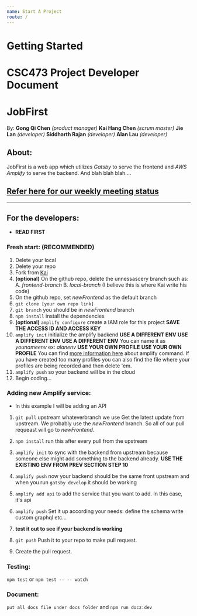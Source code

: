 ```yaml
---
name: Start A Project
route: /
---
```


# Getting Started

# CSC473 Project Developer Document
# JobFirst

By: 
__Gong Qi Chen__ _(product manager)_
__Kai Hang Chen__ _(scrum master)_
__Jie Lan__ _(developer)_
__Siddharth Rajan__ _(developer)_
__Alan Lau__ _(developer)_

## About:
JobFirst is a web app which utilizes _Gatsby_ to serve the frontend and _AWS Amplify_ to serve the backend. And blah blah blah....
## [Refer here for our weekly meeting status](https://github.com/Kaihchen1230/csc47300Project/wiki/Weekly-Status-Meeting-PPT)

___
## For the developers:
- __READ FIRST__
### Fresh start: (RECOMMENDED)
1. Delete your local
2. Delete your repo
3. Fork from [Kai](https://github.com/Kaihchen1230/csc47300Project.git)
4. __(optional)__ On the github repo, delete the unnessascery branch such as:
    A. _frontend-branch_
    B. _local-branch_ (I believe this is where Kai write his code)
5. On the github repo, set _newFrontend_ as the default branch
6. ```git clone [your own repo link]```
7. ```git branch``` you should be in _newFrontend_ branch
8. ```npm install``` install the dependencies
9. __(optional)__ ```amplify configure``` create a IAM role for this project __SAVE THE ACCESS ID AND ACCESS KEY__
10. ```amplify init``` initialize the amplify backend
__USE A DIFFERENT ENV__
__USE A DIFFERENT ENV__
__USE A DIFFERENT ENV__
 You can name it as _younameenv_ ex: _alanenv_
__USE YOUR OWN PROFILE__
__USE YOUR OWN PROFILE__
You can find [more information here](https://aws-amplify.github.io/docs/cli/init?sdk=js) about amplify command. If you have created too many profiles you can also find the file where your profiles are being recorded and then delete 'em.
11. ```amplify push``` so your backend will be in the cloud
12. Begin coding...

### Adding new Amplify service:
- In this example I will be adding an API
1. ```git pull``` upstream whateverbranch we use Get the latest update from upstream. We probably use the _newFrontend_ branch. So all of our pull requeast will go to _newFrontend_.
2. ```npm install``` run this after every pull from the upstream
3. ```amplify init``` to sync with the backend from upstream because someone else might add something to the backend already.
__USE THE EXISTING ENV FROM PREV SECTION STEP 10__

4. ```amplify push``` now your backend should be the same front upstream and when you run ```gatsby develop``` it should be working
5. ```amplify add api``` to add the service that you want to add. In this case, it's api
6. ```amplify push``` Set it up according your needs:
     define the schema
     write custom graphql
     etc...
7. __test it out to see if your backend is working__
8. ```git push``` Push it to your repo to make pull request.
9. Create the pull request.

### Testing:
```npm test``` or ```npm test -- -- watch```

### Document:
```put all docs file under docs folder``` and ```npm run docz:dev```

